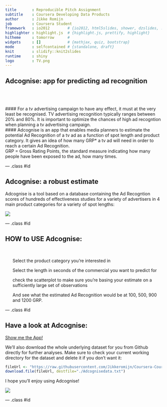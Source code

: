 ```yaml
---
title       : Reproducible Pitch Assignment
subtitle    : Coursera Developing Data Products
author      : Jikke Romijn
job         : Coursera Student
framework   : io2012        # {io2012, html5slides, shower, dzslides, ...}
highlighter : highlight.js  # {highlight.js, prettify, highlight}
hitheme     : tomorrow      # 
widgets     : []            # {mathjax, quiz, bootstrap}
mode        : selfcontained # {standalone, draft}
knit        : slidify::knit2slides
runtime     : shiny    
logo        : TV.png
---
```


<style>
.title-slide {
  background-color: #FFFFFF; /* #EDE0CF; ; #CA9F9D*/
}
</style>

## Adcognise: app for predicting ad recognition

<br>
<br>
<br>
#### For a tv advertising campaign to have any effect, it must at the very least be recognised. TV advertising recognition typically ranges between 20% and 80%. It is important to optimize the chances of high ad recogntion when planning a tv advertising campaign.
<br>
#### Adcognise is an app that enables media planners to estimate the potential Ad Recognition of a tv ad as a function of spot length and product category. It gives an idea of how many GRP* a tv ad will need in order to reach a certain Ad Recognition.
<br>
GRP = Gross Rating Points, the standard measure indicating how many people have been exposed to the ad, how many times.


--- .class #id 

## Adcognise: a robust estimate

Adcognise is a tool based on a database containing the Ad Recogntion scores of hundreds of effectiveness studies for a variety of advertisers in 4 main product categories for a variety of spot lengths:

![](assets/img/Adcognise.png)

--- .class #id 

## HOW to USE Adcognise:

<br>
<ol>Select the product category you're interested in</ol>
<ol>Select the length in seconds of the commercial you want to predict for</ol>
<ol>check the scatterplot to make sure you're basing your estimate on a sufficiently large set of observations</ol>
<ol>And see what the estimated Ad Recognition would be at 100, 500, 900 and 1200 GRP.</ol>


--- .class #id

## Have a look at Adcognise:
[Show me the App!](https://jikkeromijn.shinyapps.io/Adrecognition/)

We'll also download the whole underlying dataset for you from Github directly for further analyses. Make sure to check your current working directory for the dataset and delete it if you don't want it:
```r
fileUrl <- "https://raw.githubusercontent.com/Jikkeromijn/Coursera-Course-Project-Developing-Data-Products/master/recognition.txt"
download.file(fileUrl, destfile="./Adcognisedata.txt")
```

I hope you'll enjoy using Adcognise!

![](assets/img/TVsmall.png)

--- .class #id 
